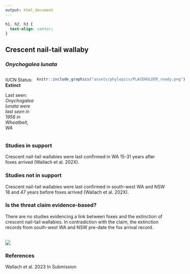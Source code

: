 ```yaml
---
output: html_document
---
```

```css
h1, h2, h3 {
  text-align: center;
}
```

## **Crescent nail-tail wallaby**
### *Onychogalea lunata*

:::: {style="display: grid; grid-template-columns: 1fr 1fr; grid-column-gap: 10px;"}

::: {}

IUCN Status: **Extinct**

Last seen: *Onychogalea lunata were last seen in 1956 in Wheatbelt, WA*
:::

::: {}
  ```r
  knitr::include_graphics("assets/phylopics/PLACEHOLDER_ready.png")
  ```
:::

::::

### Studies in support

Crescent nail-tail wallabies were last confirmed in WA 15-31 years after foxes arrived (Wallach et al. 202X).

### Studies not in support

Crescent nail-tail wallabies were last confirmed in south-west WA and NSW 18 and 47 years before foxes arrived (Wallach et al. 202X).

### Is the threat claim evidence-based?

There are no studies evidencing a link between foxes and the extinction of crescent nail-tail wallabies. In contradiction with the claim, the extinction records from south-west WA and NSW pre-date the fox arrival record.
<br>
<br>

![](assets/figures/Main_Evidence_Fox_Onychogalea lunata.png)

### References

Wallach et al. 2023 In Submission

